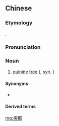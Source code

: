 {{also|规那}}
==Chinese==
{{zh-forms|s=规那|gloss=-}}

===Etymology===
{{bor|zh|en|quina}}.

===Pronunciation===
{{zh-pron
|m=guīnà
|mn=ke-ná
|cat=n
}}

===Noun===
{{zh-noun}}

# [[quinine]] [[tree]] ({{taxlink|Cinchona calisaya|species|noshow=1|ver=161102}}, syn. {{taxlink|Cinchona ledgeriana|species|noshow=1|ver=161102}})

====Synonyms====
*{{zh-l|金雞納樹}}

====Derived terms====
{{zh-der|規那霜}}

[[mg:規那]]